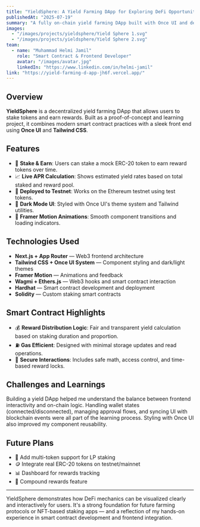 ```yaml
---
title: "YieldSphere: A Yield Farming DApp for Exploring DeFi Opportunities"
publishedAt: "2025-07-19"
summary: "A fully on-chain yield farming DApp built with Once UI and deployed to a testnet. Features token staking, rewards distribution, and a clean, animated user interface for DeFi users."
images:
  - "/images/projects/yieldsphere/Yield Sphere 1.svg"
  - "/images/projects/yieldsphere/Yield Sphere 2.svg"
team:
  - name: "Muhammad Helmi Jamil"
    role: "Smart Contract & Frontend Developer"
    avatar: "/images/avatar.jpg"
    linkedIn: "https://www.linkedin.com/in/helmi-jamil"
link: "https://yield-farming-d-app-jh6f.vercel.app/"
---
```


## Overview

**YieldSphere** is a decentralized yield farming DApp that allows users to stake tokens and earn rewards. Built as a proof-of-concept and learning project, it combines modern smart contract practices with a sleek front end using **Once UI** and **Tailwind CSS**.

## Features

- 🧠 **Stake & Earn**: Users can stake a mock ERC-20 token to earn reward tokens over time.
- 📈 **Live APR Calculation**: Shows estimated yield rates based on total staked and reward pool.
- 🧪 **Deployed to Testnet**: Works on the Ethereum testnet using test tokens.
- 🌙 **Dark Mode UI**: Styled with Once UI's theme system and Tailwind utilities.
- 💫 **Framer Motion Animations**: Smooth component transitions and loading indicators.

## Technologies Used

- **Next.js + App Router** — Web3 frontend architecture
- **Tailwind CSS + Once UI System** — Component styling and dark/light themes
- **Framer Motion** — Animations and feedback
- **Wagmi + Ethers.js** — Web3 hooks and smart contract interaction
- **Hardhat** — Smart contract development and deployment
- **Solidity** — Custom staking smart contracts

## Smart Contract Highlights

- 💰 **Reward Distribution Logic**: Fair and transparent yield calculation based on staking duration and proportion.
- ⛽ **Gas Efficient**: Designed with minimal storage updates and read operations.
- 🔐 **Secure Interactions**: Includes safe math, access control, and time-based reward locks.

## Challenges and Learnings

Building a yield DApp helped me understand the balance between frontend interactivity and on-chain logic. Handling wallet states (connected/disconnected), managing approval flows, and syncing UI with blockchain events were all part of the learning process. Styling with Once UI also improved my component reusability.

## Future Plans

- 🧩 Add multi-token support for LP staking
- 🪙 Integrate real ERC-20 tokens on testnet/mainnet
- 📊 Dashboard for rewards tracking
- 🔄 Compound rewards feature

---

YieldSphere demonstrates how DeFi mechanics can be visualized clearly and interactively for users. It's a strong foundation for future farming protocols or NFT-based staking apps — and a reflection of my hands-on experience in smart contract development and frontend integration.
